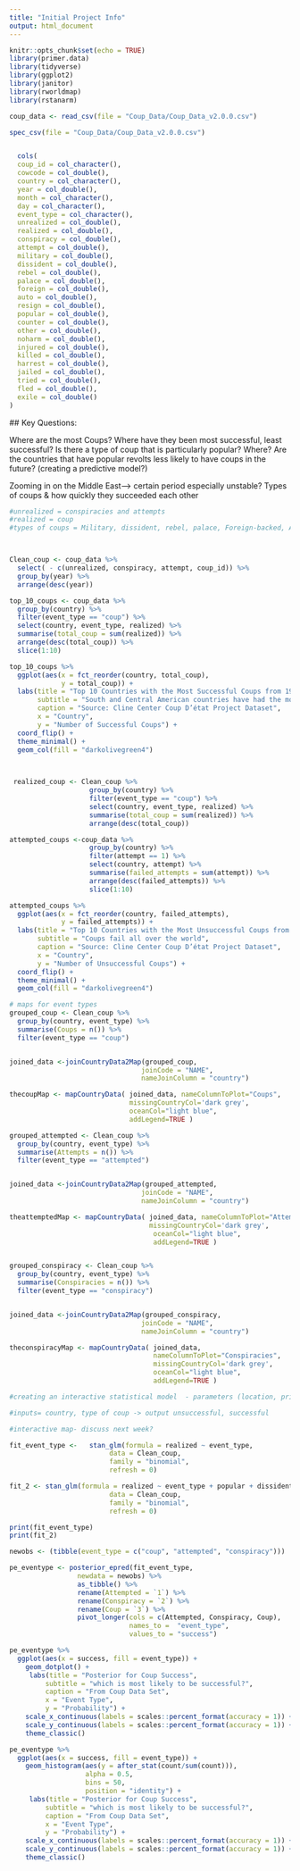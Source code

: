 ```yaml
---
title: "Initial Project Info"
output: html_document
---
```


```r
knitr::opts_chunk$set(echo = TRUE)
library(primer.data)
library(tidyverse)
library(ggplot2)
library(janitor)
library(rworldmap)
library(rstanarm)
```

```r
coup_data <- read_csv(file = "Coup_Data/Coup_Data_v2.0.0.csv")

spec_csv(file = "Coup_Data/Coup_Data_v2.0.0.csv")


  cols(
  coup_id = col_character(),
  cowcode = col_double(),
  country = col_character(),
  year = col_double(),
  month = col_character(),
  day = col_character(),
  event_type = col_character(),
  unrealized = col_double(),
  realized = col_double(),
  conspiracy = col_double(),
  attempt = col_double(),
  military = col_double(),
  dissident = col_double(),
  rebel = col_double(),
  palace = col_double(),
  foreign = col_double(),
  auto = col_double(),
  resign = col_double(),
  popular = col_double(),
  counter = col_double(),
  other = col_double(),
  noharm = col_double(),
  injured = col_double(),
  killed = col_double(),
  harrest = col_double(),
  jailed = col_double(),
  tried = col_double(),
  fled = col_double(),
  exile = col_double()
)

```

  ## Key Questions:
  
  Where are the most Coups? Where have they been most successful, least successful? Is there a type of coup that is particularly popular? Where? Are the countries that have popular revolts less likely to have coups in the future? (creating a predictive model?)
  
  Zooming in on the Middle East--> certain period especially unstable? Types of coups & how quickly they succeeded each other

```r

#unrealized = conspiracies and attempts
#realized = coup
#types of coups = Military, dissident, rebel, palace, Foreign-backed, Auto, popular revolt, forced resignations



Clean_coup <- coup_data %>% 
  select( - c(unrealized, conspiracy, attempt, coup_id)) %>% 
  group_by(year) %>% 
  arrange(desc(year))

```


```r
top_10_coups <- coup_data %>% 
  group_by(country) %>% 
  filter(event_type == "coup") %>% 
  select(country, event_type, realized) %>% 
  summarise(total_coup = sum(realized)) %>% 
  arrange(desc(total_coup)) %>% 
  slice(1:10) 

top_10_coups %>% 
  ggplot(aes(x = fct_reorder(country, total_coup),
             y = total_coup)) +
  labs(title = "Top 10 Countries with the Most Successful Coups from 1945- 2019",
       subtitle = "South and Central American countries have had the most successful coups",
       caption = "Source: Cline Center Coup D’état Project Dataset",
       x = "Country",
       y = "Number of Successful Coups") +
  coord_flip() +
  theme_minimal() +
  geom_col(fill = "darkolivegreen4")

  
```

```r

 realized_coup <- Clean_coup %>% 
                    group_by(country) %>% 
                    filter(event_type == "coup") %>% 
                    select(country, event_type, realized) %>% 
                    summarise(total_coup = sum(realized)) %>% 
                    arrange(desc(total_coup))

```


```r


attempted_coups <-coup_data %>% 
                    group_by(country) %>% 
                    filter(attempt == 1) %>% 
                    select(country, attempt) %>% 
                    summarise(failed_attempts = sum(attempt)) %>% 
                    arrange(desc(failed_attempts)) %>% 
                    slice(1:10) 

attempted_coups %>% 
  ggplot(aes(x = fct_reorder(country, failed_attempts),
             y = failed_attempts)) +
  labs(title = "Top 10 Countries with the Most Unsuccessful Coups from 1945- 2019",
       subtitle = "Coups fail all over the world",
       caption = "Source: Cline Center Coup D’état Project Dataset",
       x = "Country",
       y = "Number of Unsuccessful Coups") +
  coord_flip() +
  theme_minimal() +
  geom_col(fill = "darkolivegreen4")
```

```r

# maps for event types 
grouped_coup <- Clean_coup %>% 
  group_by(country, event_type) %>% 
  summarise(Coups = n()) %>% 
  filter(event_type == "coup")


joined_data <-joinCountryData2Map(grouped_coup,
                                 joinCode = "NAME",
                                 nameJoinColumn = "country")

thecoupMap <- mapCountryData( joined_data, nameColumnToPlot="Coups",
                              missingCountryCol='dark grey',
                              oceanCol="light blue",
                              addLegend=TRUE )


```
```r

grouped_attempted <- Clean_coup %>% 
  group_by(country, event_type) %>% 
  summarise(Attempts = n()) %>% 
  filter(event_type == "attempted")


joined_data <-joinCountryData2Map(grouped_attempted,
                                 joinCode = "NAME",
                                 nameJoinColumn = "country")

theattemptedMap <- mapCountryData( joined_data, nameColumnToPlot="Attempts",
                                   missingCountryCol='dark grey',
                                    oceanCol="light blue",
                                    addLegend=TRUE )



```

```r

grouped_conspiracy <- Clean_coup %>% 
  group_by(country, event_type) %>% 
  summarise(Conspiracies = n()) %>% 
  filter(event_type == "conspiracy")


joined_data <-joinCountryData2Map(grouped_conspiracy,
                                 joinCode = "NAME",
                                 nameJoinColumn = "country")

theconspiracyMap <- mapCountryData( joined_data, 
                                    nameColumnToPlot="Conspiracies",
                                    missingCountryCol='dark grey',
                                    oceanCol="light blue",
                                    addLegend=TRUE )


```
```r
#creating an interactive statistical model  - parameters (location, prior coup history (successful/unsuccessful) or incorporate all of the info? (conspiracy, attempted, coup), coup typology )

#inputs= country, type of coup -> output unsuccessful, successful

#interactive map- discuss next week? 
```


```r
fit_event_type <-   stan_glm(formula = realized ~ event_type,
                         data = Clean_coup,
                         family = "binomial",
                         refresh = 0)

fit_2 <- stan_glm(formula = realized ~ event_type + popular + dissident + foreign + military + rebel + palace + auto,
                         data = Clean_coup,
                         family = "binomial",
                         refresh = 0)

print(fit_event_type)
print(fit_2)
```

```r
newobs <- (tibble(event_type = c("coup", "attempted", "conspiracy")))

pe_eventype <- posterior_epred(fit_event_type, 
                 newdata = newobs) %>% 
                 as_tibble() %>% 
                 rename(Attempted = `1`) %>% 
                 rename(Conspiracy = `2`) %>% 
                 rename(Coup = `3`) %>% 
                 pivot_longer(cols = c(Attempted, Conspiracy, Coup),
                              names_to =  "event_type",
                              values_to = "success") 

pe_eventype %>% 
  ggplot(aes(x = success, fill = event_type)) +
    geom_dotplot() +
     labs(title = "Posterior for Coup Success",
         subtitle = "which is most likely to be successful?",
         caption = "From Coup Data Set",
         x = "Event Type",
         y = "Probability") + 
    scale_x_continuous(labels = scales::percent_format(accuracy = 1)) +
    scale_y_continuous(labels = scales::percent_format(accuracy = 1)) +
    theme_classic()

pe_eventype %>% 
  ggplot(aes(x = success, fill = event_type)) +
    geom_histogram(aes(y = after_stat(count/sum(count))),
                   alpha = 0.5, 
                   bins = 50, 
                   position = "identity") +
     labs(title = "Posterior for Coup Success",
         subtitle = "which is most likely to be successful?",
         caption = "From Coup Data Set",
         x = "Event Type",
         y = "Probability") + 
    scale_x_continuous(labels = scales::percent_format(accuracy = 1)) +
    scale_y_continuous(labels = scales::percent_format(accuracy = 1)) +
    theme_classic()

```

